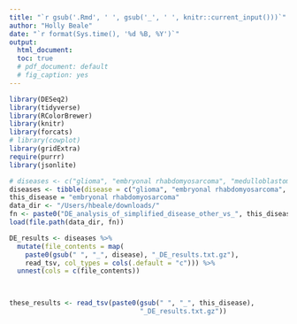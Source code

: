 ```yaml
---
title: "`r gsub('.Rmd', ' ', gsub('_', ' ', knitr::current_input()))`"
author: "Holly Beale"
date: "`r format(Sys.time(), '%d %B, %Y')`"
output:
  html_document:
  toc: true
  # pdf_document: default
  # fig_caption: yes
---
```


```r

library(DESeq2)
library(tidyverse)
library(RColorBrewer)
library(knitr)
library(forcats)
# library(cowplot)
library(gridExtra)
require(purrr) 
library(jsonlite)
```


```r
# diseases <- c("glioma", "embryonal rhabdomyosarcoma", "medulloblastoma")
diseases <- tibble(disease = c("glioma", "embryonal rhabdomyosarcoma", "medulloblastoma"))
this_disease = "embryonal rhabdomyosarcoma"
data_dir <- "/Users/hbeale/downloads/"
fn <- paste0("DE_analysis_of_simplified_disease_other_vs_", this_disease, "_use main dataset_2")
load(file.path(data_dir, fn))

```

```r

DE_results <- diseases %>% 
  mutate(file_contents = map(
    paste0(gsub(" ", "_", disease), "_DE_results.txt.gz"),
    read_tsv, col_types = cols(.default = "c"))) %>%
  unnest(cols = c(file_contents))
  


these_results <- read_tsv(paste0(gsub(" ", "_", this_disease),
                                 "_DE_results.txt.gz"))

```

